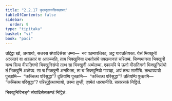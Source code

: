 ```yaml
---
title: "2.2.17 कुलदूसकसिक्खापद"
tableOfContents: false
sidebar:
  order: 9
type: "tipitaka"
basket: "vi"
book: "paci"
---
```



<DynamicBreadcrumb />

<Paragraph number="2421" book="paci">
उद्दिट्ठा खो, अय्यायो, सत्तरस संघादिसेसा धम्मा—  नव पठमापत्तिका, अट्ठ यावततियका. येसं भिक्खुनी अञ्ञतरं वा अञ्ञतरं वा आपज्जति, ताय भिक्खुनिया उभतोसंघे पक्खमानत्तं चरितब्बं. चिण्णमानत्ता भिक्खुनी यत्थ सिया वीसतिगणो भिक्खुनिसंघो तत्थ सा भिक्खुनी अब्भेतब्बा. एकायपि चे ऊनो वीसतिगणो भिक्खुनिसंघो तं भिक्खुनिं अब्भेय्य. सा च भिक्खुनी अनब्भिता, ता च भिक्खुनियो गारय्हा, अयं तत्थ सामीचि.
</Paragraph>

<Paragraph number="2422" book="paci">
तत्थाय्यायो पुच्छामि—  “कच्चित्थ परिसुद्धा”? दुतियम्पि पुच्छामि—  “कच्चित्थ परिसुद्धा”? ततियम्पि पुच्छामि—  “कच्चित्थ परिसुद्धा”? परिसुद्धेत्थाय्यायो, तस्मा तुण्ही, एवमेतं धारयामीति.

</Paragraph>

<Paragraph number="2423" type="center" book="paci">
सत्तरसकं निट्ठितं.

  
भिक्खुनिविभङ्गे संघादिसेसकण्डं निट्ठितं.
</Paragraph>
